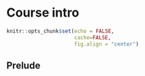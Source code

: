 # Course intro 

```r
knitr::opts_chunk$set(echo = FALSE, 
                      cache=FALSE, 
                      fig.align = "center")
```

## Prelude {-}

